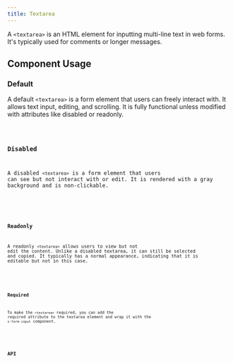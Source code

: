 ```yaml
---
title: Textarea
---
```








A `<textarea>` is an HTML element for inputting multi-line text in web forms. It's typically used for comments or longer messages.

## Component Usage
### Default

A default `<textarea>` is a form element that users can freely interact with. It allows text input, editing, and scrolling. It is fully functional unless modified with attributes like disabled or readonly.

<STextarea client:only="vue" class="mt-4" />
<Code code={STextareaRaw} lang="vue" title="textarea.vue" />

### Disabled

A disabled `<textarea>` is a form element that users can see but not interact with or edit. It is rendered with a gray background and is non-clickable.

<STextareaDisabled client:only="vue" class="mt-4" />
<Code code={STextareaDisabledRaw} lang="vue" title="textareaDisabled.vue" />

### Readonly

A readonly `<textarea>` allows users to view but not edit the content. Unlike a disabled textarea, it can still be selected and copied. It typically has a normal appearance, indicating that it is editable but not in this case.

<STextareaReadonly client:only="vue" class="mt-4" />
<Code code={STextareaReadonlyRaw} lang="vue" title="textareaReadonly.vue" />

### Required

To make the `<textarea>` required, you can add the required attribute to the textarea element and wrap it with the `s-form-input` component.

<STextareaRequired client:only="vue" class="mt-4" />
<Code code={STextareaRequiredRaw} lang="vue" title="textareaRequired.vue" />

## API
<Tabs>
    <TabItem label="Properties">
        <ApiProperties client:only="vue" />
    </TabItem>
    <TabItem label="Slots">
        <ApiSlots client:only="vue" />
    </TabItem>
</Tabs>